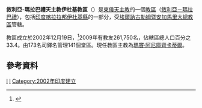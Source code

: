 {{Infobox Roman Catholic diocese
|Roman Catholic Diocese of = 敘利亞-瑪拉巴禮<br>天主教伊杜基教區
|Latin name of diocese = Eparchia Idukkensis
|image = 
|caption = 
|location = [[印度|印度]]
|territory = [[喀拉拉邦|喀拉拉邦]][[伊杜基縣|伊杜基縣]]
|population = 261,750
|rite = [[敘利亞－瑪拉巴禮教會|敘利亞－瑪拉巴禮]]
|patron = 
|province = 埃爾訥古勒姆暨安加馬里
|established = 2002年
|cathedral = 聖喬治主教座堂
|co-cathedral =
|leadership =主教
|website = [http://www.idukkidiocese.org/ 官方網頁]
|pope = 
|metropolitan = 
|ordinary = 瑪竇·阿尼庫齊卡蒂爾
|coadjutor archbishop =
|coadjutor bishop =
|auxiliary =
|emeritus =
}}

'''敘利亞-瑪拉巴禮天主教伊杜基教區'''（{{lang-la|Eparchia Idukkensis}}）是[[東儀天主教|東儀天主教]]的一個[[教區|教區]]（[[敘利亞－瑪拉巴禮教會|敘利亞－瑪拉巴禮]]），包括[[印度|印度]][[喀拉拉邦|喀拉拉邦]][[伊杜基縣|伊杜基縣]]的一部分，受[[敘利亞-瑪拉巴禮天主教埃爾訥古勒姆暨安加馬里大總教區|埃爾訥古勒姆暨安加馬里大總教區]]管轄。

教區成立於2002年12月19日，<ref>{{Cite web |url=http://www.vatican.va/holy_father/john_paul_ii/apost_constitutions/documents/hf_jp-ii_apc_20021219_idukkensis_lt.html |title=建立教區的宗座憲令 |accessdate=2013-12-14 |archive-date=2013-12-14 |archive-url=https://web.archive.org/web/20131214154112/http://www.vatican.va/holy_father/john_paul_ii/apost_constitutions/documents/hf_jp-ii_apc_20021219_idukkensis_lt.html |dead-url=no }}</ref>2009年有教友261,750名，佔轄區總人口百分之33.4。由173名司鐸名管理141個堂區。現任教區主教為[[瑪竇·阿尼庫齊卡蒂爾|瑪竇·阿尼庫齊卡蒂爾]]。

==參考資料==
{{reflist}}
{{敘利亞-瑪拉巴禮天主教教區}}
[[Category:印度天主教教區|I]]
[[Category:敘利亞-瑪拉巴禮天主教教區|I]]
[[Category:2002年印度建立|Category:2002年印度建立]]